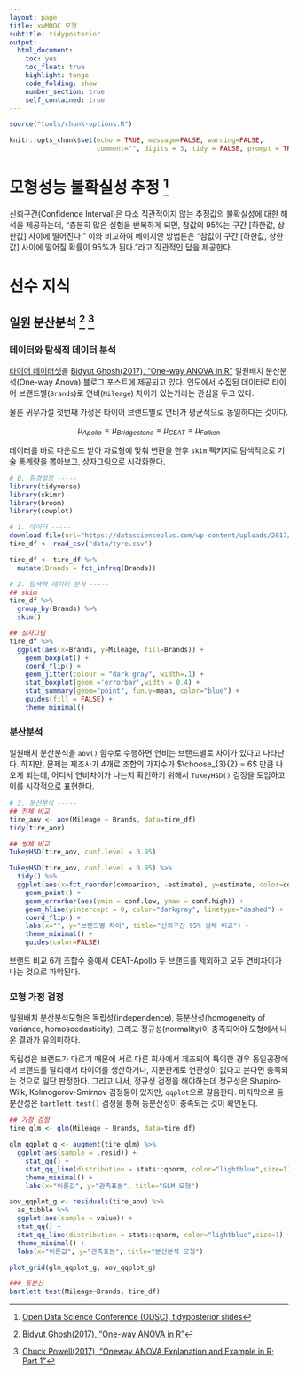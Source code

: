 ```yaml
---
layout: page
title: xwMOOC 모형
subtitle: tidyposterior
output:
  html_document: 
    toc: yes
    toc_float: true
    highlight: tango
    code_folding: show
    number_section: true
    self_contained: true
---
```

 
``` r
source("tools/chunk-options.R")

knitr::opts_chunk$set(echo = TRUE, message=FALSE, warning=FALSE,
                      comment="", digits = 3, tidy = FALSE, prompt = TRUE, fig.align = 'center')


```

# 모형성능 불확실성 추정  [^odsc-tidyposterior] {#odsc-max}

[^odsc-tidyposterior]: [Open Data Science Conference (ODSC), tidyposterior slides](http://appliedpredictivemodeling.com/blog/odsc18)

신뢰구간(Confidence Interval)은 다소 직관적이지 않는 추정값의 불확실성에 대한 해석을 제공하는데,
"충분히 많은 실험을 반복하게 되면, 참값의 95%는 구간 [하한값, 상한값] 사이에 떨어진다."
이와 비교하여 베이지안 방법론은 "참값이 구간 [하한값, 상한값] 사이에 떨어질 확률이 95%가 된다."라고 직관적인 답을 제공한다.

# 선수 지식 {#tidyposterior-basic-info}

## 일원 분산분석 [^anova-datascienceplus] [^anova-datascienceplusplus] {#tidyposterior-basic-info-anova}

[^anova-datascienceplus]: [Bidyut Ghosh(2017), "One-way ANOVA in R"](https://datascienceplus.com/one-way-anova-in-r/)

[^anova-datascienceplusplus]: [Chuck Powell(2017), "Oneway ANOVA Explanation and Example in R; Part 1"](https://datascienceplus.com/oneway-anova-explanation-and-example-in-r-part-1/)

### 데이터와 탐색적 데이터 분석 {#tidyposterior-tire-data}

[타이어 데이터셋](https://datascienceplus.com/wp-content/uploads/2017/08/tyre.csv)을 [Bidyut Ghosh(2017), "One-way ANOVA in R"](https://datascienceplus.com/one-way-anova-in-r/)
일원배치 분산분석(One-way Anova) 블로그 포스트에 제공되고 있다.
인도에서 수집된 데이터로 타이어 브랜드별(`Brands`)로 연비(`Mileage`) 차이가 있는가라는 관심을 두고 있다.

물론 귀무가설 첫번째 가정은 타이어 브랜드별로 연비가 평균적으로 동일하다는 것이다.

$$\mu_{Apollo} = \mu_{Bridgestone} = \mu_{CEAT} = \mu_{Falken}$$

데이터를 바로 다운로드 받아 자료형에 맞춰 변환을 한후 `skim` 팩키지로 탐색적으로 기술 통계량을 뽑아보고,
상자그림으로 시각화한다.

``` r
# 0. 환경설정 -----
library(tidyverse)
library(skimr)
library(broom)
library(cowplot)

# 1. 데이터 -----
download.file(url="https://datascienceplus.com/wp-content/uploads/2017/08/tyre.csv", destfile = "data/tyre.csv")
tire_df <- read_csv("data/tyre.csv")

tire_df <- tire_df %>% 
  mutate(Brands = fct_infreq(Brands))

# 2. 탐색적 데이터 분석 -----
## skim
tire_df %>% 
  group_by(Brands) %>% 
  skim()

## 상자그림
tire_df %>% 
  ggplot(aes(x=Brands, y=Mileage, fill=Brands)) +
    geom_boxplot() +
    coord_flip() +
    geom_jitter(colour = "dark gray", width=.1) +
    stat_boxplot(geom ='errorbar',width = 0.4) +
    stat_summary(geom="point", fun.y=mean, color="blue") +
    guides(fill = FALSE) +
    theme_minimal()
```

### 분산분석 {#tidyposterior-tire-aov}

일원배치 분산분석을 `aov()` 함수로 수행하면 연비는 브랜드별로 차이가 있다고 나타난다.
하지만, 문제는 제조사가 4개로 조합의 가지수가 $\choose_{3}{2} = 6$ 만큼 나오게 되는데,
어디서 연비차이가 나는지 확인하기 위해서 `TukeyHSD()` 검정을 도입하고 이를 시각적으로 표현한다.

``` r
# 3. 분산분석 -----
## 전체 비교
tire_aov <- aov(Mileage ~ Brands, data=tire_df)
tidy(tire_aov)

## 쌍체 비교
TukeyHSD(tire_aov, conf.level = 0.95)

TukeyHSD(tire_aov, conf.level = 0.95) %>% 
  tidy() %>% 
  ggplot(aes(x=fct_reorder(comparison, -estimate), y=estimate, color=comparison)) +
    geom_point() +
    geom_errorbar(aes(ymin = conf.low, ymax = conf.high)) +
    geom_hline(yintercept = 0, color="darkgray", linetype="dashed") +
    coord_flip() +
    labs(x="", y="브랜드별 차이", title="신뢰구간 95% 쌍체 비교") +
    theme_minimal() +
    guides(color=FALSE)
```

브랜드 비교 6개 조합수 중에서 CEAT-Apollo 두 브랜드를 제외하고 모두 연비차이가 나는 것으로 파악된다.

### 모형 가정 검정 {#tidyposterior-tire-aov-assumption}

일원배치 분산분석모형은 독립성(independence), 등분산성(homogeneity of variance, homoscedasticity), 
그리고 정규성(normality)이 충족되어야 모형에서 나온 결과가 유의미하다. 

독립성은 브랜드가 다르기 때문에 서로 다른 회사에서 제조되어 특이한 경우 동일공장에서 브랜드를 달리해서 타이어를 생산하거나, 지분관계로 연관성이 없다고 본다면 충족되는 것으로 일단 판정한다.
그리고 나서, 정규성 검정을 해야하는데 정규성은 Shapiro-Wilk, Kolmogorov-Smirnov 검정등이 있지만,
`qqplot`으로 갈음한다.
마지막으로 등분산성은 `bartlett.test()` 검정을 통해 등분산성이 충족되는 것이 확인된다.


``` r
## 가정 검정
tire_glm <- glm(Mileage ~ Brands, data=tire_df)

glm_qqplot_g <- augment(tire_glm) %>% 
  ggplot(aes(sample = .resid)) +
    stat_qq() +
    stat_qq_line(distribution = stats::qnorm, color="lightblue",size=1) +
    theme_minimal() +
    labs(x="이론값", y="관측표본", title="GLM 모형") 

aov_qqplot_g <- residuals(tire_aov) %>% 
  as_tibble %>% 
  ggplot(aes(sample = value)) +
  stat_qq() +
  stat_qq_line(distribution = stats::qnorm, color="lightblue",size=1) +
  theme_minimal() +
  labs(x="이론값", y="관측표본", title="분산분석 모형") 

plot_grid(glm_qqplot_g, aov_qqplot_g)

### 등분산
bartlett.test(Mileage~Brands, tire_df)
```